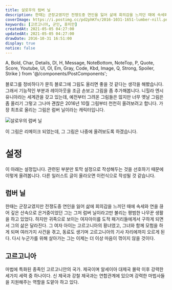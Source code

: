 ```yaml
---
title: 살로우의 럼버 닐
description: 한때는 군장교였지만 전쟁도중 연인을 잃어 삶에 회의감을 느끼던 때에 속세와 연을 끊어 깊은 산속으로 은거중이었던 그는 그저 럼버 닐이라고만 불리는 평범한 나무꾼 생활을 하고 있었다. 하지만 귀족으로 보이는 여자아이를 도적 패거리들에게서 구하게 되면서 그의 삶은 달라진다. 그 여자 아이는 고르고니아의 황녀였고, 그녀와 함께 모험을 하게 되며 여러가지 사건을 겪고, 동료도 생기며 고르고니아의 기사 자리에까지 오르게 된다. 다시 누군가를 위해 살아가는 그는 이제는 더 이상 마음이 꺾이지 않을 것이다.
coverImage: https://i.postimg.cc/pd2phKfv/2016-1031-1651-lumber-nill.png
keywords: [고르고니아, 군인, 휴미안]
createdAt: 2021-05-05 04:27:00
updatedAt: 2021-05-05 04:27:00
drawDate: 2016-10-31 16:51:00
display: true
notice: false
---
```


  A, Bold, Char, Details, Dl, H, Message, NoteBottom, NoteTop, P,
  Quote, Score, Youtube, Ul, Ol, Em, Gray, Code, Kbd, Image,
  Q, Strong, Spoiler, Strike
} from '@/components/PostComponents';

블로그를 정비하다가 문득 블로그에 그림도 올리면 좋을 것 같다는 생각을 해봤습니다. 그래서 기능적인 부분과 레이아웃을 조금 손보고 그림을 좀 추가해봅니다. 니힐라 엔시유니아라는 세계관을 갖고 있는데, 예전부터 그려온 그림들은 많지만 너무 옛날 그림은 좀 올리기 그렇고 그나마 괜찮은 2016년 10월 그림부터 천천히 올려보려고 합니다. 가장 최초로 올리는 그림은 럼버 닐이라는 캐릭터입니다.

![살로우의 럼버 닐](https://i.postimg.cc/kqQ9kLTZ/2016-10-31-16-51.png)

이 그림은 리메이크 되었는데, 그 그림은 나중에 올려보도록 하겠습니다.

# 설정
이 아래는 설정입니다. 관련된 부분만 토막 설정으로 작성해두는 것을 선호하기 때문에 이렇게 올려봅니다. 다른 일러스트 글이 올라오면 이런식으로 작성될 것 같습니다.

## 럼버 닐
한때는 군장교였지만 전쟁도중 연인을 잃어 삶에 회의감을 느끼던 때에 속세와 연을 끊어 깊은 산속으로 은거중이었던 그는 그저 럼버 닐이라고만 불리는 평범한 나무꾼 생활을 하고 있었다. 하지만 귀족으로 보이는 여자아이를 도적 패거리들에게서 구하게 되면서 그의 삶은 달라진다. 그 여자 아이는 고르고니아의 황녀였고, 그녀와 함께 모험을 하게 되며 여러가지 사건을 겪고, 동료도 생기며 고르고니아의 기사 자리에까지 오르게 된다. 다시 누군가를 위해 살아가는 그는 이제는 더 이상 마음이 꺾이지 않을 것이다.

## 고르고니아
마법에 특화된 종족인 고르고니안의 국가. 제국이며 알세이아 대제국 몰락 이후 강력한 세가지 세력 중 하나이다. 신 제국과 강철 제국과는 연합관계에 있으며 강력한 마법사들을 지원해주는 역할을 도맡아 하고 있다.